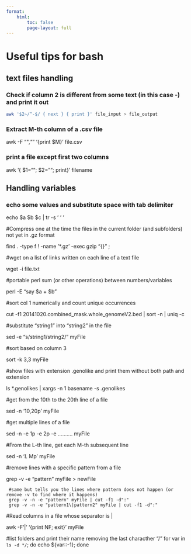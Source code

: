 ```yaml
---
format: 
    html:
        toc: false
        page-layout: full
---
```


# Useful tips for bash

## text files handling

### Check if column 2 is different from some text (in this case -) and print it out

```.bash
awk '$2~/^-$/ { next } { print }' file_input > file_output
```

### Extract M-th column of a .csv file


awk -F "\"*,\"*" '{print $M}' file.csv

### print a file except first two columns


awk '{ $1=""; $2=""; print}' filename

## Handling variables

### echo some values and substitute space with tab delimiter


echo $a $b $c | tr -s ' ' '\t'






#Compress one at the time the files in the current folder (and subfolders) not yet in .gz format


find . -type f ! -name '*.gz' -exec gzip "{}" \;



#wget on a list of links written on each line of a text file


wget -i file.txt





#portable perl sum (or other operations) between numbers/variables


perl -E "say $a + $b"


#sort col 1 numerically and count unique occurrences


cut -f1 20141020.combined_mask.whole_genomeV2.bed | sort -n | uniq -c


#substitute "string1" into "string2" in the file 


sed -e "s/string1/string2/" myFile 


#sort based on column 3


sort -k 3,3 myFile


#show files with extension .genolike and print them without both path and extension


ls *.genolikes | xargs -n 1 basename -s .genolikes


#get from the 10th to the 20th line of a file


sed -n '10,20p' myFile


#get multiple lines of a file


sed -n -e 1p -e 2p -e ..........  myFile


#From the L-th line, get each M-th subsequent line


 sed -n '$L~$Mp' myFile


#remove lines with a specific pattern from a file


grep -v -e "pattern" myFile > newFile
     
     #same but tells you the lines where pattern does not happen (or remove -v to find where it happens)
     grep -v -n -e "pattern" myFile | cut -f1 -d":"
     grep -v -n -e "pattern1\|pattern2" myFile | cut -f1 -d":"


#Read columns in a file whose separator is |


awk -F'|' '{print NF; exit}' myFile

#list folders and print their name removing the last characther "/"
for var in `ls -d */`; do echo ${var::-1}; done
